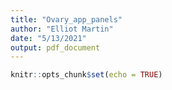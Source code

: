 ```yaml
---
title: "Ovary_app_panels"
author: "Elliot Martin"
date: "5/13/2021"
output: pdf_document
---
```


```r
knitr::opts_chunk$set(echo = TRUE)
```

